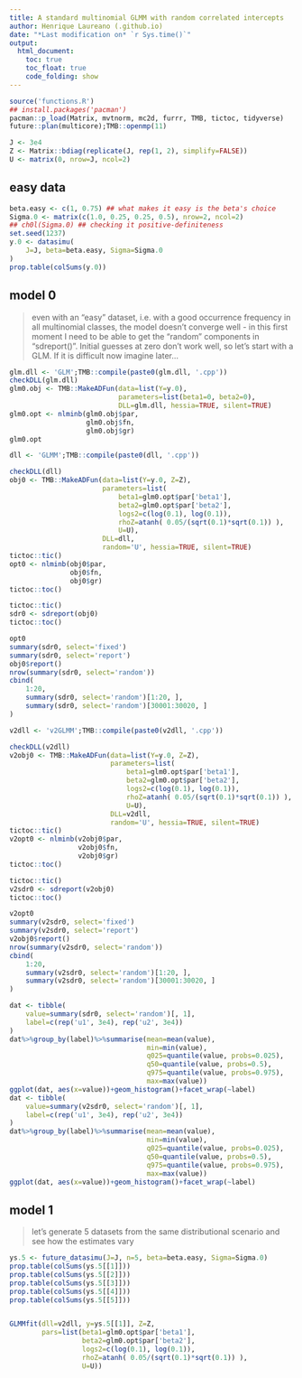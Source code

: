 ```yaml
---
title: A standard multinomial GLMM with random correlated intercepts
author: Henrique Laureano (.github.io)
date: "*Last modification on* `r Sys.time()`"
output:
  html_document:
    toc: true
    toc_float: true
    code_folding: show
---
```


```r
source('functions.R')
## install.packages('pacman')
pacman::p_load(Matrix, mvtnorm, mc2d, furrr, TMB, tictoc, tidyverse)
future::plan(multicore);TMB::openmp(11)

J <- 3e4
Z <- Matrix::bdiag(replicate(J, rep(1, 2), simplify=FALSE))
U <- matrix(0, nrow=J, ncol=2)
```

## easy data

```r
beta.easy <- c(1, 0.75) ## what makes it easy is the beta's choice
Sigma.0 <- matrix(c(1.0, 0.25, 0.25, 0.5), nrow=2, ncol=2)
## ch0l(Sigma.0) ## checking it positive-definiteness
set.seed(1237)
y.0 <- datasimu(
    J=J, beta=beta.easy, Sigma=Sigma.0
)
prop.table(colSums(y.0))
```

## model 0

> even with an "easy" dataset, i.e. with a good occurrence frequency in
> all multinomial classes, the model doesn't converge well - in this
> first moment I need to be able to get the "random" components in
> "sdreport()". Initial guesses at zero don't work well, so let's start
> with a GLM. If it is difficult now imagine later...

```r
glm.dll <- 'GLM';TMB::compile(paste0(glm.dll, '.cpp'))
checkDLL(glm.dll)
glm0.obj <- TMB::MakeADFun(data=list(Y=y.0),
                           parameters=list(beta1=0, beta2=0),
                           DLL=glm.dll, hessia=TRUE, silent=TRUE)
glm0.opt <- nlminb(glm0.obj$par,
                   glm0.obj$fn,
                   glm0.obj$gr)
glm0.opt
```

```r
dll <- 'GLMM';TMB::compile(paste0(dll, '.cpp'))

checkDLL(dll)
obj0 <- TMB::MakeADFun(data=list(Y=y.0, Z=Z),
                       parameters=list(
                           beta1=glm0.opt$par['beta1'],
                           beta2=glm0.opt$par['beta2'],
                           logs2=c(log(0.1), log(0.1)),
                           rhoZ=atanh( 0.05/(sqrt(0.1)*sqrt(0.1)) ),
                           U=U),
                       DLL=dll,
                       random='U', hessia=TRUE, silent=TRUE)
tictoc::tic()
opt0 <- nlminb(obj0$par,
               obj0$fn,
               obj0$gr)
tictoc::toc()
```

```r
tictoc::tic()
sdr0 <- sdreport(obj0)
tictoc::toc()
```

```r
opt0
summary(sdr0, select='fixed')
summary(sdr0, select='report')
obj0$report()
nrow(summary(sdr0, select='random'))
cbind(
    1:20,
    summary(sdr0, select='random')[1:20, ], 
    summary(sdr0, select='random')[30001:30020, ]
)
```

```r
v2dll <- 'v2GLMM';TMB::compile(paste0(v2dll, '.cpp'))

checkDLL(v2dll)
v2obj0 <- TMB::MakeADFun(data=list(Y=y.0, Z=Z),
                         parameters=list(
                             beta1=glm0.opt$par['beta1'],
                             beta2=glm0.opt$par['beta2'],
                             logs2=c(log(0.1), log(0.1)),
                             rhoZ=atanh( 0.05/(sqrt(0.1)*sqrt(0.1)) ),
                             U=U),
                         DLL=v2dll,
                         random='U', hessia=TRUE, silent=TRUE)
tictoc::tic()
v2opt0 <- nlminb(v2obj0$par,
                 v2obj0$fn,
                 v2obj0$gr)
tictoc::toc()
```

```r
tictoc::tic()
v2sdr0 <- sdreport(v2obj0)
tictoc::toc()
```

```r
v2opt0
summary(v2sdr0, select='fixed')
summary(v2sdr0, select='report')
v2obj0$report()
nrow(summary(v2sdr0, select='random'))
cbind(
    1:20,
    summary(v2sdr0, select='random')[1:20, ], 
    summary(v2sdr0, select='random')[30001:30020, ]
)
```

```r
dat <- tibble(
    value=summary(sdr0, select='random')[, 1],
    label=c(rep('u1', 3e4), rep('u2', 3e4))
)
dat%>%group_by(label)%>%summarise(mean=mean(value),
                                  min=min(value), 
                                  q025=quantile(value, probs=0.025),
                                  q50=quantile(value, probs=0.5),
                                  q975=quantile(value, probs=0.975),
                                  max=max(value))
ggplot(dat, aes(x=value))+geom_histogram()+facet_wrap(~label)
dat <- tibble(
    value=summary(v2sdr0, select='random')[, 1],
    label=c(rep('u1', 3e4), rep('u2', 3e4))
)
dat%>%group_by(label)%>%summarise(mean=mean(value),
                                  min=min(value), 
                                  q025=quantile(value, probs=0.025),
                                  q50=quantile(value, probs=0.5),
                                  q975=quantile(value, probs=0.975),
                                  max=max(value))
ggplot(dat, aes(x=value))+geom_histogram()+facet_wrap(~label)
```

## model 1

> let's generate 5 datasets from the same distributional scenario and
> see how the estimates vary

```r
ys.5 <- future_datasimu(J=J, n=5, beta=beta.easy, Sigma=Sigma.0)
prop.table(colSums(ys.5[[1]]))
prop.table(colSums(ys.5[[2]]))
prop.table(colSums(ys.5[[3]]))
prop.table(colSums(ys.5[[4]]))
prop.table(colSums(ys.5[[5]]))
```

```r

```

```r
GLMMfit(dll=v2dll, y=ys.5[[1]], Z=Z,
        pars=list(beta1=glm0.opt$par['beta1'],
                  beta2=glm0.opt$par['beta2'],
                  logs2=c(log(0.1), log(0.1)),
                  rhoZ=atanh( 0.05/(sqrt(0.1)*sqrt(0.1)) ),
                  U=U))
```
